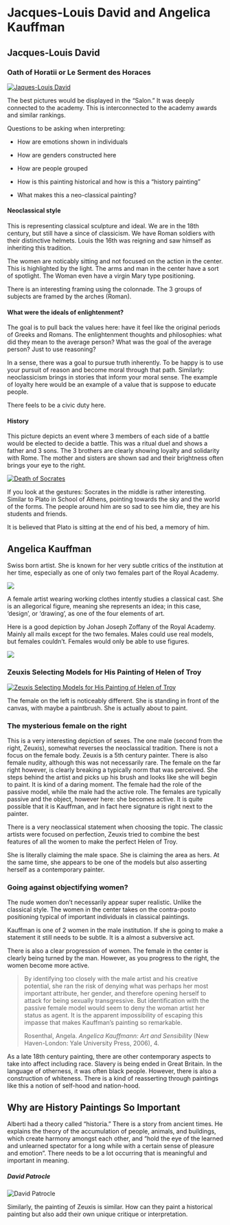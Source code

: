 # Jacques-Louis David and Angelica Kauffman

## Jacques-Louis David

### Oath of Horatii or Le Serment des Horaces

[![Jaques-Louis David](http://s3.trueloveserver.com/arthum/Le_Serment_des_Horaces.jpg "Le Serment des Horaces")](http://s3.trueloveserver.com/arthum/Le_Serment_des_Horaces.jpg)

The best pictures would be displayed in the "Salon." It was deeply connected to the academy. This is interconnected to the academy awards and similar rankings.

Questions to be asking when interpreting:

-   How are emotions shown in individuals

-   How are genders constructed here

-   How are people grouped

-   How is this painting historical and how is this a "history painting"

-   What makes this a neo-classical painting?

#### Neoclassical style

This is representing classical sculpture and ideal. We are in the 18th century, but still have a since of classicism. We have Roman soldiers with their distinctive helmets. Louis the 16th was reigning and saw himself as inheriting this tradition.

The women are noticably sitting and not focused on the action in the center. This is highlighted by the light. The arms and man in the center have a sort of spotlight. The Woman even have a virgin Mary type positioning.

There is an interesting framing using the colonnade. The 3 groups of subjects are framed by the arches (Roman).

#### What were the ideals of enlightenment?

The goal is to pull back the values here: have it feel like the original periods of Greeks and Romans. The enlightenment thoughts and philosophies: what did they mean to the average person? What was the goal of the average person? Just to use reasoning?

In a sense, there was a goal to pursue truth inherently. To be happy is to use your pursuit of reason and become moral through that path. Similarly: neoclassicism brings in stories that inform your moral sense. The example of loyalty here would be an example of a value that is suppose to educate people.

There feels to be a civic duty here.

#### History

This picture depicts an event where 3 members of each side of a battle would be elected to decide a battle. This was a ritual duel and shows a father and 3 sons. The 3 brothers are clearly showing loyalty and solidarity with Rome. The mother and sisters are shown sad and their brightness often brings your eye to the right.

[![](http://s3.trueloveserver.com/arthum/death-of-socrates.jpg "Death of Socrates")](http://s3.trueloveserver.com/arthum/death-of-socrates.jpg)

If you look at the gestures: Socrates in the middle is rather interesting. Similar to Plato in School of Athens, pointing towards the sky and the world of the forms. The people around him are so sad to see him die, they are his students and friends.

It is believed that Plato is sitting at the end of his bed, a memory of him.

## Angelica Kauffman

Swiss born artist. She is known for her very subtle critics of the institution at her time, especially as one of only two females part of the Royal Academy.

![](https://s3.trueloveserver.com/arthum/design-kauffman.jpeg)

A female artist wearing working clothes intently studies a classical cast. She is an allegorical figure, meaning she represents an idea; in this case, 'design', or 'drawing', as one of the four elements of art.

Here is a good depiction by Johan Joseph Zoffany of the Royal Academy. Mainly all mails except for the two females. Males could use real models, but females couldn't. Females would only be able to use figures.

![](http://s3.trueloveserver.com/arthum/The_Academicians_of_the_Royal_Academy.jpg)

### Zeuxis Selecting Models for His Painting of Helen of Troy

[![Zeuxis Selecting Models for His Painting of Helen of Troy](https://s3.trueloveserver.com/arthum/Zeuxis_Selecting_Models_for_His_Painting_of_Helen_of_Troy.jpg)](https://s3.trueloveserver.com/arthum/Zeuxis_Selecting_Models_for_His_Painting_of_Helen_of_Troy.jpg)

The female on the left is noticeably different. She is standing in front of the canvas, with maybe a paintbrush. She is actually about to paint.

### The mysterious female on the right

This is a very interesting depiction of sexes. The one male (second from the right, Zeuxis), somewhat reverses the neoclassical tradition. There is not a focus on the female body. Zeuxis is a 5th century painter. There is also female nudity, although this was not necessarily rare. The female on the far right however, is clearly breaking a typically norm that was perceived. She steps behind the artist and picks up his brush and looks like she will begin to paint. It is kind of a daring moment. The female had the role of the passive model, while the male had the active role. The females are typically passive and the object, however here: she becomes active. It is quite possible that it is Kauffman, and in fact here signature is right next to the painter.

There is a very neoclassical statement when choosing the topic. The classic artists were focused on perfection, Zeuxis tried to combine the best features of all the women to make the perfect Helen of Troy.

She is literally claiming the male space. She is claiming the area as hers. At the same time, she appears to be one of the models but also asserting herself as a contemporary painter.

### Going against objectifying women?

The nude women don't necessarily appear super realistic. Unlike the classical style. The women in the center takes on the contra-posto positioning typical of important individuals in classical paintings.

Kauffman is one of 2 women in the male institution. If she is going to make a statement it still needs to be subtle. It is a almost a subversive act.

There is also a clear progression of women. The female in the center is clearly being turned by the man. However, as you progress to the right, the women become more active.

> By identifying too closely with the male artist and his creative potential, she ran the risk of denying what was perhaps her most important attribute, her gender, and therefore opening herself to attack for being sexually transgressive. But identification with the passive female model would seem to deny the woman artist her status as agent. It is the apparent impossibility of escaping this impasse that makes Kauffman's painting so remarkable.
>
> Rosenthal, Angela. *Angelica Kauffmann: Art and Sensibility* (New Haven-London: Yale University Press, 2006), 4.

As a late 18th century painting, there are other contemporary aspects to take into affect including race. Slavery is being ended in Great Britain. In the language of otherness, it was often black people. However, there is also a construction of whiteness. There is a kind of reasserting through paintings like this a notion of self-hood and nation-hood.

## Why are History Paintings So Important

Alberti had a theory called "historia." There is a story from ancient times. He explains the theory of the accumulation of people, animals, and buildings, which create harmony amongst each other, and "hold the eye of the learned and unlearned spectator for a long while with a certain sense of pleasure and emotion". There needs to be a lot occurring that is meaningful and important in meaning.

##### David Patrocle

![](https://s3.trueloveserver.com/arthum/David_Patrocle.jpg "David Patrocle")

Similarly, the painting of Zeuxis is similar. How can they paint a historical painting but also add their own unique critique or interpretation.
